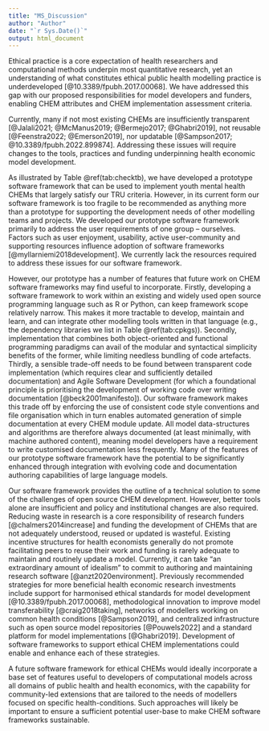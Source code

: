 ```yaml
---
title: "MS_Discussion"
author: "Author"
date: "`r Sys.Date()`"
output: html_document
---
```


<!-- Talk about DARTH (https://doi.org/10.1007/s40273-019-00837-x )/ BCEA -->
Ethical practice is a core expectation of health researchers and computational methods underpin most quantitative research, yet an understanding of what constitutes ethical public health modelling practice is underdeveloped [@10.3389/fpubh.2017.00068]. We have addressed this gap with our proposed responsibilities for model developers and funders, enabling CHEM attributes and CHEM implementation assessment criteria. 

<!-- The less numerous and more focused assessment criteria we propose may potentially be more tractable to implement in reviews of models authored by third parties and as the basis for designing software frameworks to support ethical computational model implementation. -->

<!-- Two issues for funders - allow support for beneficial use, foster viable communities. -->

Currently, many if not most existing CHEMs are insufficiently transparent [@Jalali2021; @McManus2019; @Bermejo2017; @Ghabri2019], not reusable [@Feenstra2022; @Emerson2019], nor updatable [@Sampson2017; @10.3389/fpubh.2022.899874]. <!-- DELETION --> Addressing these issues will require changes to the tools, practices and funding underpinning health economic model development.

As illustrated by Table \@ref(tab:checktb), we have developed a prototype software framework that can be used to implement youth mental health CHEMs that largely satisfy our TRU criteria. However, in its current form our software framework is too fragile to be recommended as anything more than a prototype for supporting the development needs of other modelling teams and projects. We developed our prototype software framework primarily to address the user requirements of one group – ourselves. Factors such as user enjoyment, usability, active user-community and supporting resources influence adoption of software frameworks [@myllarniemi2018development]. We currently lack the resources required to  address these issues for our software framework.

However, our prototype has a number of features that future work on CHEM software frameworks may find useful to incorporate. Firstly, developing a software framework to work within an existing and widely used open source programming language such as R or Python, can keep framework scope relatively narrow. This makes it more tractable to develop, maintain and learn, and can integrate other modelling tools written in that language (e.g., the dependency libraries we list in Table \@ref(tab:cpkgs)). Secondly, implementation that combines both object-oriented and functional programming paradigms can avail of the modular and syntactical simplicity benefits of the former, while limiting needless bundling of code artefacts. Thirdly, a sensible trade-off needs to be found between transparent code implementation (which requires clear and sufficiently detailed documentation) and Agile Software Development (for which a foundational principle is prioritising the development of working code over writing documentation [@beck2001manifesto]). Our software framework makes this trade off by enforcing the use of consistent code style conventions and file organisation which in turn enables automated generation of simple documentation at every CHEM module update. All model data-structures and algorithms are therefore always documented (at least minimally, with machine authored content), meaning model developers have a requirement to write customised documentation less frequently. Many of the features of our prototype software framework have the potential to be significantly enhanced through integration with evolving code and documentation authoring capabilities of large language models.

Our software framework provides the outline of a technical solution to some of the challenges of open source CHEM development. However, better tools alone are insufficient and policy and institutional changes are also required. Reducing waste in research is a core responsibility of research funders [@chalmers2014increase] and funding the development of CHEMs that are not adequately understood, reused or updated is wasteful. Existing incentive structures for health economists generally do not promote facilitating peers to reuse their work and funding is rarely adequate to maintain and routinely update a model. Currently, it can take “an extraordinary amount of idealism” to commit to authoring and maintaining research software [@anzt2020environment]. Previously recommended strategies for more beneficial health economic research investments include support for harmonised ethical standards for model development [@10.3389/fpubh.2017.00068], methodological innovation to improve model transferability [@craig2018taking], networks of modellers working on common health conditions [@Sampson2019], and  centralized infrastructure such as open source model repositories [@Pouwels2022] and a standard platform for model implementations [@Ghabri2019]. Development of software frameworks to support ethical CHEM implementations could enable and enhance each of these strategies.

A future software framework for ethical CHEMs would ideally incorporate a base set of features useful to developers of computational models across all domains of public health and health economics, with the capability for community-led extensions that are tailored to the needs of modellers focused on specific health-conditions. Such approaches will likely be important to ensure a sufficient potential user-base to make CHEM software frameworks sustainable.










